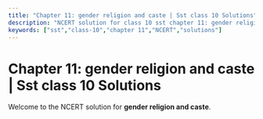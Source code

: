 ```yaml
---
title: "Chapter 11: gender religion and caste | Sst class 10 Solutions"
description: "NCERT solution for class 10 sst chapter 11: gender religion and caste."
keywords: ["sst","class-10","chapter 11","NCERT","solutions"]
---
```


# Chapter 11: gender religion and caste | Sst class 10 Solutions

Welcome to the NCERT solution for **gender religion and caste**.
